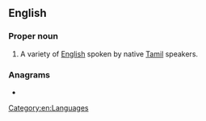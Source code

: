 ==English==

===Proper noun===
{{en-proper noun}}
# A variety of [[English]] spoken by native [[Tamil]] speakers.

===Anagrams===
* {{l|en|haltings}}
[[Category:en:Languages]]